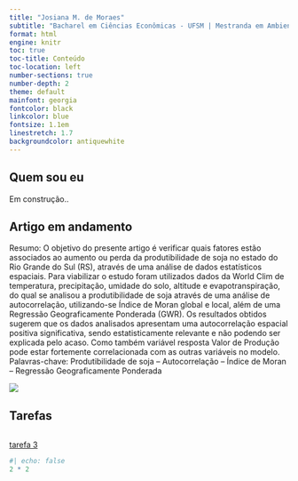 ```yaml
---
title: "Josiana M. de Moraes"
subtitle: "Bacharel em Ciências Econômicas - UFSM | Mestranda em Ambientometria - FURG"
format: html
engine: knitr
toc: true
toc-title: Conteúdo
toc-location: left
number-sections: true
number-depth: 2
theme: default
mainfont: georgia
fontcolor: black
linkcolor: blue
fontsize: 1.1em
linestretch: 1.7
backgroundcolor: antiquewhite
---
```


## Quem sou eu
Em construção..

## Artigo em andamento
Resumo: O objetivo do presente artigo é verificar quais fatores estão associados ao aumento ou perda da produtibilidade de soja no estado do Rio Grande do Sul (RS), através de uma análise de dados estatísticos espaciais. Para viabilizar o estudo foram utilizados dados da World Clim de temperatura, precipitação, umidade do solo, altitude e evapotranspiração, do qual se analisou a produtibilidade de soja através de uma análise de autocorrelação, utilizando-se Índice de Moran global e local, além de uma Regressão Geograficamente Ponderada (GWR). Os resultados obtidos sugerem que os dados analisados apresentam uma autocorrelação espacial positiva significativa, sendo estatisticamente relevante e não podendo ser explicada pelo acaso. Como também variável resposta Valor de Produção pode estar fortemente correlacionada com as outras variáveis no modelo.
Palavras-chave: Produtibilidade de soja – Autocorrelação – Índice de Moran – Regressão Geograficamente Ponderada

![](Pseudo-T-GWR.jpeg)

## Tarefas

```r
```

[tarefa 3](tarefa3.html)

```r
#| echo: false
2 * 2
```
